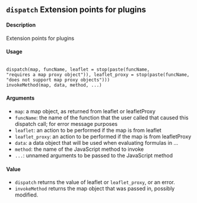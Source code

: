 ## ``dispatch`` Extension points for plugins

#### Description
Extension points for plugins

#### Usage
<pre><code>
dispatch(map, funcName, leaflet = stop(paste(funcName,
"requires a map proxy object")), leaflet_proxy = stop(paste(funcName,
"does not support map proxy objects")))
invokeMethod(map, data, method, ...)
</code></pre>

#### Arguments
* ``map``: a map object, as returned from leaflet or leafletProxy
* ``funcName``: the name of the function that the user called that caused this dispatch call; for error message purposes
* ``leaflet``: an action to be performed if the map is from leaflet
* ``leaflet_proxy``: an action to be performed if the map is from leafletProxy
* ``data``: a data object that will be used when evaluating formulas in ...
* ``method``: the name of the JavaScript method to invoke
* ``...``: unnamed arguments to be passed to the JavaScript method

#### Value
* ``dispatch`` returns the value of leaflet or ``leaflet_proxy``, or an error. 
* ``invokeMethod`` returns the map object that was passed in, possibly modified.
